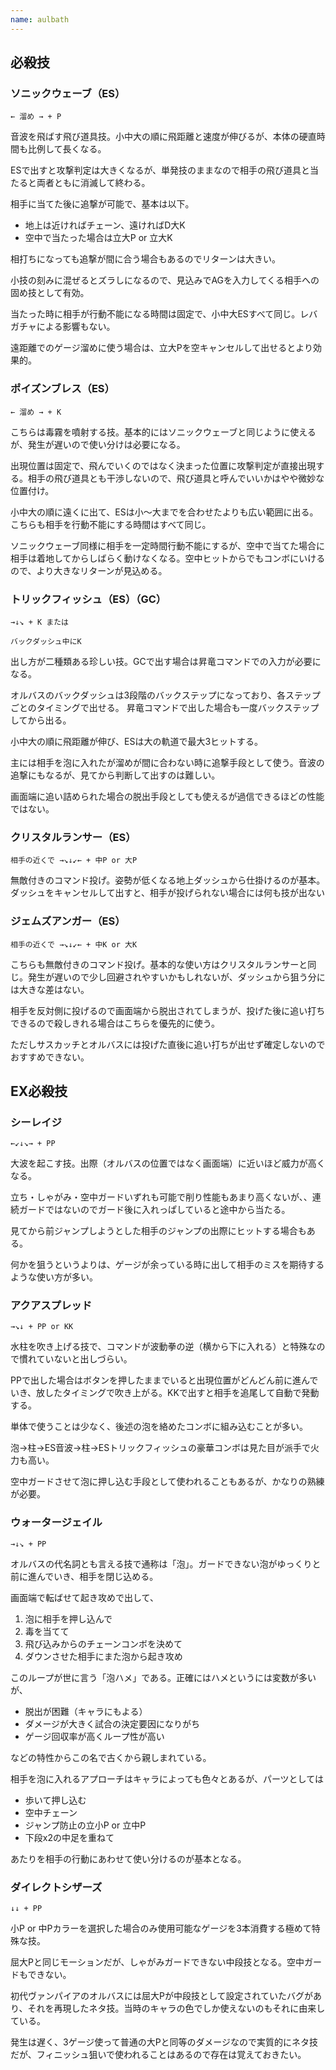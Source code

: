 ```yaml
---
name: aulbath
---
```


## 必殺技

### ソニックウェーブ（ES）

```
← 溜め → + P
```

音波を飛ばす飛び道具技。小中大の順に飛距離と速度が伸びるが、本体の硬直時間も比例して長くなる。

ESで出すと攻撃判定は大きくなるが、単発技のままなので相手の飛び道具と当たると両者ともに消滅して終わる。

相手に当てた後に追撃が可能で、基本は以下。

- 地上は近ければチェーン、遠ければD大K
- 空中で当たった場合は立大P or 立大K

相打ちになっても追撃が間に合う場合もあるのでリターンは大きい。

小技の刻みに混ぜるとズラしになるので、見込みでAGを入力してくる相手への固め技として有効。

当たった時に相手が行動不能になる時間は固定で、小中大ESすべて同じ。レバガチャによる影響もない。

遠距離でのゲージ溜めに使う場合は、立大Pを空キャンセルして出せるとより効果的。

### ポイズンブレス（ES）

```
← 溜め → + K
```

こちらは毒霧を噴射する技。基本的にはソニックウェーブと同じように使えるが、発生が遅いので使い分けは必要になる。

出現位置は固定で、飛んでいくのではなく決まった位置に攻撃判定が直接出現する。相手の飛び道具とも干渉しないので、飛び道具と呼んでいいかはやや微妙な位置付け。

小中大の順に遠くに出て、ESは小〜大までを合わせたよりも広い範囲に出る。こちらも相手を行動不能にする時間はすべて同じ。

ソニックウェーブ同様に相手を一定時間行動不能にするが、空中で当てた場合に相手は着地してからしばらく動けなくなる。空中ヒットからでもコンボにいけるので、より大きなリターンが見込める。

### トリックフィッシュ（ES）（GC）

```
→↓↘ + K または
```
```
バックダッシュ中にK
```

出し方が二種類ある珍しい技。GCで出す場合は昇竜コマンドでの入力が必要になる。

オルバスのバックダッシュは3段階のバックステップになっており、各ステップごとのタイミングで出せる。
昇竜コマンドで出した場合も一度バックステップしてから出る。

小中大の順に飛距離が伸び、ESは大の軌道で最大3ヒットする。

主には相手を泡に入れたが溜めが間に合わない時に追撃手段として使う。音波の追撃にもなるが、見てから判断して出すのは難しい。

画面端に追い詰められた場合の脱出手段としても使えるが過信できるほどの性能ではない。

### クリスタルランサー（ES）

```
相手の近くで →↘↓↙← + 中P or 大P
```

無敵付きのコマンド投げ。姿勢が低くなる地上ダッシュから仕掛けるのが基本。ダッシュをキャンセルして出すと、相手が投げられない場合には何も技が出ない

### ジェムズアンガー（ES）

```
相手の近くで →↘↓↙← + 中K or 大K
```
こちらも無敵付きのコマンド投げ。基本的な使い方はクリスタルランサーと同じ。発生が遅いので少し回避されやすいかもしれないが、ダッシュから狙う分には大きな差はない。

相手を反対側に投げるので画面端から脱出されてしまうが、投げた後に追い打ちできるので殺しきれる場合はこちらを優先的に使う。

ただしサスカッチとオルバスには投げた直後に追い打ちが出せず確定しないのでおすすめできない。

## EX必殺技

### シーレイジ

```
←↙↓↘→ + PP
```

大波を起こす技。出際（オルバスの位置ではなく画面端）に近いほど威力が高くなる。

立ち・しゃがみ・空中ガードいずれも可能で削り性能もあまり高くないが、、連続ガードではないのでガード後に入れっぱしていると途中から当たる。

見てから前ジャンプしようとした相手のジャンプの出際にヒットする場合もある。

何かを狙うというよりは、ゲージが余っている時に出して相手のミスを期待するような使い方が多い。

### アクアスプレッド

```
→↘↓ + PP or KK
```

水柱を吹き上げる技で、コマンドが波動拳の逆（横から下に入れる）と特殊なので慣れていないと出しづらい。

PPで出した場合はボタンを押したままでいると出現位置がどんどん前に進んでいき、放したタイミングで吹き上がる。KKで出すと相手を追尾して自動で発動する。

単体で使うことは少なく、後述の泡を絡めたコンボに組み込むことが多い。

泡→柱→ES音波→柱→ESトリックフィッシュの豪華コンボは見た目が派手で火力も高い。

空中ガードさせて泡に押し込む手段として使われることもあるが、かなりの熟練が必要。

### ウォータージェイル

```
→↓↘ + PP
```

オルバスの代名詞とも言える技で通称は「泡」。ガードできない泡がゆっくりと前に進んでいき、相手を閉じ込める。

画面端で転ばせて起き攻めで出して、

1. 泡に相手を押し込んで
2. 毒を当てて
3. 飛び込みからのチェーンコンボを決めて
4. ダウンさせた相手にまた泡から起き攻め

このループが世に言う「泡ハメ」である。正確にはハメというには変数が多いが、

- 脱出が困難（キャラにもよる）
- ダメージが大きく試合の決定要因になりがち
- ゲージ回収率が高くループ性が高い

などの特性からこの名で古くから親しまれている。

相手を泡に入れるアプローチはキャラによっても色々とあるが、パーツとしては

- 歩いて押し込む
- 空中チェーン
- ジャンプ防止の立小P or 立中P
- 下段x2の中足を重ねて

あたりを相手の行動にあわせて使い分けるのが基本となる。

### ダイレクトシザーズ

```
↓↓ + PP
```

小P or 中Pカラーを選択した場合のみ使用可能なゲージを3本消費する極めて特殊な技。

屈大Pと同じモーションだが、しゃがみガードできない中段技となる。空中ガードもできない。

初代ヴァンパイアのオルバスには屈大Pが中段技として設定されていたバグがあり、それを再現したネタ技。当時のキャラの色でしか使えないのもそれに由来している。

発生は遅く、3ゲージ使って普通の大Pと同等のダメージなので実質的にネタ技だが、フィニッシュ狙いで使われることはあるので存在は覚えておきたい。
